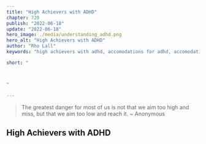 ```yaml
---
title: "High Achievers with ADHD"
chapter: 720
publish: "2022-06-18"
update: "2022-06-18"
hero_image: ./media/understanding_adhd.png
hero_alt: "High Achievers with ADHD"
author: "Rho Lall"
keywords: "high achievers with adhd, accomodations for adhd, accomodations for students with adhd, accommodations for adhd elementary students"

short: "



"

---
```

> The greatest danger for most of us is not that we aim too high and miss, but that we aim too low and reach it. ~ Anonymous


## High Achievers with ADHD